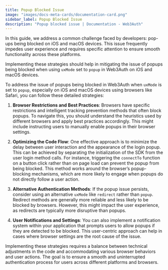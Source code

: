 ```yaml
---
title: Popup Blocked Issue
image: "images/docs-meta-cards/documentation-card.png"
sidebar_label: Popup Blocked Issue
description: "Popup blocked issue | Documentation - Web3Auth"
---
```


In this guide, we address a common challenge faced by developers: pop-ups being blocked on iOS and
macOS devices. This issue frequently impedes user experience and requires specific attention to
ensure smooth functionality across these platforms.

Implementing these strategies should help in mitigating the issue of popups being blocked when using
`uxMode` set to `popup` in Web3Auth on iOS and macOS devices.

To address the issue of popups being blocked in Web3Auth when `uxMode` is set to `popup`, especially
on iOS and macOS devices using browsers like Safari, you can follow these detailed strategies:

1. **Browser Restrictions and Best Practices**: Browsers have specific restrictions and intelligent
   tracking prevention methods that often block popups. To navigate this, you should understand the
   heuristics used by different browsers and apply best practices accordingly. This might include
   instructing users to manually enable popups in their browser settings.

2. **Optimizing the Code Flow**: One effective approach is to minimize the delay between user
   interaction and the appearance of the login popup. This can be achieved by separating the
   initialization of the SDK from the user login method calls. For instance, triggering the
   `connectTo` function on a button click rather than on page load can prevent the popup from being
   blocked. This method works around the browser’s popup-blocking mechanisms, which are more likely
   to engage when popups do not directly follow a user action.

3. **Alternative Authentication Methods**: If the popup issue persists, consider using an
   alternative `uxMode` like `redirect` rather than `popup`. Redirect methods are generally more
   reliable and less likely to be blocked by browsers. However, this might impact the user
   experience, as redirects are typically more disruptive than popups.

4. **User Notifications and Settings**: You can also implement a notification system within your
   application that prompts users to allow popups if they are detected to be blocked. This
   user-centric approach can help in cases where browser settings are the root cause of the issue.

Implementing these strategies requires a balance between technical adjustments in the code and
accommodating various browser behaviors and user actions. The goal is to ensure a smooth and
uninterrupted authentication process for users across different platforms and browsers.
